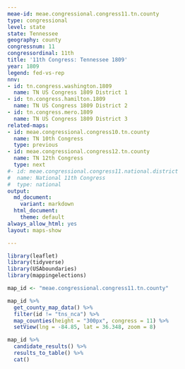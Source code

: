 ```yaml
---
meae-id: meae.congressional.congress11.tn.county
type: congressional
level: state
state: Tennessee
geography: county
congressnum: 11
congressordinal: 11th
title: '11th Congress: Tennessee 1809'
year: 1809
legend: fed-vs-rep
nnv:
- id: tn.congress.washington.1809
  name: TN US Congress 1809 District 1
- id: tn.congress.hamilton.1809
  name: TN US Congress 1809 District 2
- id: tn.congress.mero.1809
  name: TN US Congress 1809 District 3
related-maps:
- id: meae.congressional.congress10.tn.county
  name: TN 10th Congress
  type: previous
- id: meae.congressional.congress12.tn.county
  name: TN 12th Congress
  type: next
#- id: meae.congressional.congress11.national.district
#  name: National 11th Congress
#  type: national
output:
  md_document:
    variant: markdown
  html_document:
    theme: default
always_allow_html: yes
layout: maps-show

---
```


```r
library(leaflet)
library(tidyverse)
library(USAboundaries)
library(mappingelections)

map_id <- "meae.congressional.congress11.tn.county"
```

<div class="map">

```r
map_id %>%
  get_county_map_data() %>%
  filter(id != "tns_nca") %>% 
  map_counties(height = "300px", congress = 11) %>% 
  setView(lng = -84.85, lat = 36.348, zoom = 8)
```

</div>

<div class="results-table">

```r
map_id %>%
  candidate_results() %>%
  results_to_table() %>%
  cat()
```

</div>
